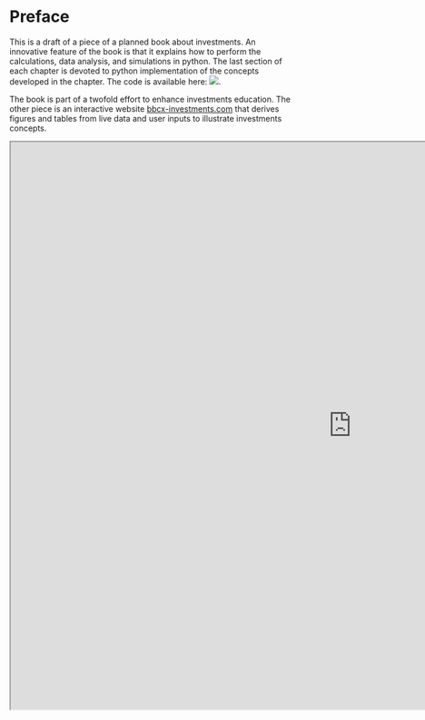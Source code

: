 # Preface {.unnumbered}

This is a draft of a piece of a planned book about investments.  An innovative feature of the book is that it explains how to perform the calculations, data analysis, and simulations in python.  The last section of each chapter is devoted to python implementation of the concepts developed in the chapter.  The code is available here: [![](https://mybinder.org/badge_logo.svg)](https://mybinder.org/v2/gh/bbcx-investments/code.git/HEAD).

The book is part of a twofold effort to enhance investments education.  The other piece is an interactive website [bbcx-investments.com](http://bbcx-investments.com/) that derives figures and tables from live data and user inputs to illustrate investments concepts.  

```{=html}
<iframe width="1200" height="1000" src="https://bbcx-investments.com/" title="BBCX Investments"></iframe>
```


